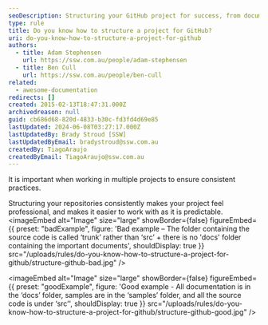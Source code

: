 ```yaml
---
seoDescription: Structuring your GitHub project for success, from documentation to source code organization.
type: rule
title: Do you know how to structure a project for GitHub?
uri: do-you-know-how-to-structure-a-project-for-github
authors:
  - title: Adam Stephensen
    url: https://ssw.com.au/people/adam-stephensen
  - title: Ben Cull
    url: https://ssw.com.au/people/ben-cull
related:
  - awesome-documentation
redirects: []
created: 2015-02-13T18:47:31.000Z
archivedreason: null
guid: cb686d68-820d-4833-b30c-fd3fd4d69e85
lastUpdated: 2024-06-08T03:27:17.000Z
lastUpdatedBy: Brady Stroud [SSW]
lastUpdatedByEmail: bradystroud@ssw.com.au
createdBy: TiagoAraujo
createdByEmail: TiagoAraujo@ssw.com.au
---
```


It is important when working in multiple projects to ensure consistent practices.

Structuring your repositories consistently makes your project feel professional, and makes it easier to work with as it is predictable.
<imageEmbed
  alt="Image"
  size="large"
  showBorder={false}
  figureEmbed={{
    preset: "badExample",
    figure: 'Bad example – The folder containing the source code is called ‘trunk’ rather than ‘src’ + there is no \'docs\' folder containing the important documents',
    shouldDisplay: true
  }}
  src="/uploads/rules/do-you-know-how-to-structure-a-project-for-github/structure-github-bad.jpg"
/>

<imageEmbed
  alt="Image"
  size="large"
  showBorder={false}
  figureEmbed={{
    preset: "goodExample",
    figure: 'Good example - All documentation is in the ‘docs’ folder, samples are in the ‘samples’ folder, and all the source code is under ‘src’',
    shouldDisplay: true
  }}
  src="/uploads/rules/do-you-know-how-to-structure-a-project-for-github/structure-github-good.jpg"
/>
